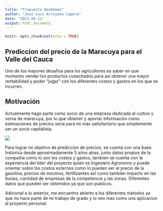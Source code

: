 ```yaml
---
title: "Propuesta Bookdown"
author: "Jose Luis Arroyave Capera"
date: "2023-04-21"
output: html_document
---
```


```r
knitr::opts_chunk$set(echo = TRUE)
```

## Prediccion del precio de la Maracuya para el Valle del Cauca

Uno de los mayores desafios para los agricultores es saber en que momento vender los productos cosechados para así obtener una mayor rentabilidad y poder "jugar" con los diferentes costos y gastos en los que se incurren.

## Motivación

Actualmente hago parte como socio de una empresa dedicada al cultivo y venta de maracuya, por lo que obtener y aportar información como estimaciones de precios sería para mi más satisfactorio que simplemente ser un socio capitalista.

![](images/Foto%20Maracuya.jpg)

Para lograr mi objetivo de prediccion de precios, se cuenta con una base historica desde aproximadamente 5 años atras, junto datos propios de la compañia como lo son los costos y gastos, tambien se cuenta con la experiencia del lider del proyecto quien es Ingeniero Agronomo y puede orientar sobre los costos externos como lo pueden ser el precio de la gasolina, precios de insumos, fertilizantes así como también impacto en las lluvias, cantidad de empresas de la competencia y las zonas. Diferentes datos que pueden ser obtenidos ya que son publicos.

Adicional a lo anterior, me encuentro abierto a los diferentes metodos ya que no hace parte de mi trabajo de grado y lo veo mas como una aplicacion al proyecto personal.
